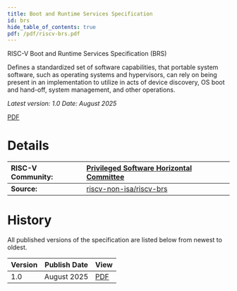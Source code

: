 ```yaml
---
title: Boot and Runtime Services Specification
id: brs
hide_table_of_contents: true
pdf: /pdf/riscv-brs.pdf
---
```

RISC-V Boot and Runtime Services Specification (BRS)

Defines a standardized set of software capabilities, that portable system software, such as operating systems and hypervisors, can rely on being present in an implementation to utilize in acts of device discovery, OS boot and hand-off, system management, and other operations.

*Latest version: 1.0    Date: August 2025*

[PDF](https://drive.google.com/file/d/1ZvEa5AX3j7FXmXW5H1chIMVkyjJGmFmh/view?usp=sharing)

# **Details**

| RISC-V Community: | [Privileged Software Horizontal Committee](https://lists.riscv.org/g/privileged-software) |
| :---- | :---- |
| **Source:** | [riscv-non-isa/riscv-brs](https://github.com/riscv-non-isa/riscv-brs) |

# **History**

All published versions of the specification are listed below from newest to oldest.

| Version | Publish Date | View |
| :---- | :---: | :---- |
| 1.0 | August 2025 | [PDF](https://drive.google.com/file/d/1ZvEa5AX3j7FXmXW5H1chIMVkyjJGmFmh/view?usp=sharing) |
